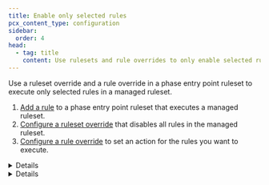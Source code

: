 ```yaml
---
title: Enable only selected rules
pcx_content_type: configuration
sidebar:
  order: 4
head:
  - tag: title
    content: Use rulesets and rule overrides to only enable selected rules
---
```



Use a ruleset override and a rule override in a phase entry point ruleset to execute only selected rules in a managed ruleset.

1. [Add a rule](/ruleset-engine/basic-operations/deploy-rulesets/) to a phase entry point ruleset that executes a managed ruleset.
2. [Configure a ruleset override](/ruleset-engine/managed-rulesets/override-managed-ruleset/) that disables all rules in the managed ruleset.
3. [Configure a rule override](/ruleset-engine/managed-rulesets/override-managed-ruleset/) to set an action for the rules you want to execute.

<Details header="Example: Configure ruleset and rule overrides at the zone level">

The following `PUT` request uses the [Update a zone entry point ruleset](/ruleset-engine/rulesets-api/update/) operation to execute only two rules from a managed ruleset in the `http_request_firewall_managed` phase.

In this example:

- `"id": "<MANAGED_RULESET_ID>"` adds a rule to the phase entry point ruleset to execute a managed ruleset for requests in the specified zone (`{zone_id}`).
- `"enabled": false` defines an override at the ruleset level to disable all rules in the managed ruleset.
- `"rules": [{"id": "<RULE_ID_1>", "action": "block", "enabled": true}, {"id": "<RULE_ID_2>", "action": "log", "enabled": true}]` defines a list of overrides at the rule level to enable two individual rules.

```bash
curl --request PUT \
https://api.cloudflare.com/client/v4/zones/{zone_id}/rulesets/phases/http_request_firewall_managed/entrypoint \
--header "Authorization: Bearer <API_TOKEN>" \
--header "Content-Type: application/json" \
--data '{
  "rules": [
    {
      "action": "execute",
      "expression": "true",
      "action_parameters": {
        "id": "<MANAGED_RULESET_ID>",
        "overrides": {
          "enabled": false,
          "rules": [
            {
              "id": "<RULE_ID_1>",
              "action": "block",
              "enabled": true
            },
            {
              "id": "<RULE_ID_2>",
              "action": "log",
              "enabled": true
            }
          ]
        }
      }
    }
  ]
}'
```

</Details>

<Details header="Example: Configure ruleset and rule overrides at the account level">

The following `PUT` request uses the [Update an account entry point ruleset](/ruleset-engine/rulesets-api/update/) operation to execute only two rules from a managed ruleset in the `http_request_firewall_managed` phase.

In this example:

- `"id": "<MANAGED_RULESET_ID>"` adds a rule to the phase entry point ruleset to execute a managed ruleset for requests addressed to `example.com`.
- `"enabled": false` defines an override at the ruleset level to disable all rules in the managed ruleset.
- `"rules": [{"id": "<RULE_ID_1>", "action": "block", "enabled": true}, {"id": "<RULE_ID_2>", "action": "log", "enabled": true}]` defines a list of overrides at the rule level to enable two individual rules.

```bash
curl --request PUT \
https://api.cloudflare.com/client/v4/accounts/{account_id}/rulesets/phases/http_request_firewall_managed/entrypoint \
--header "Authorization: Bearer <API_TOKEN>" \
--header "Content-Type: application/json" \
--data '{
  "rules": [
    {
      "action": "execute",
      "expression": "cf.zone.name eq \"example.com\" and cf.zone.plan eq \"ENT\"",
      "action_parameters": {
        "id": "<MANAGED_RULESET_ID>",
        "overrides": {
          "enabled": false,
          "rules": [
            {
              "id": "<RULE_ID_1>",
              "action": "block",
              "enabled": true
            },
            {
              "id": "<RULE_ID_2>",
              "action": "log",
              "enabled": true
            }
          ]
        }
      }
    }
  ]
}'
```

</Details>

